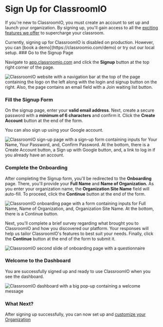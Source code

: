 
# Sign Up for ClassroomIO

If you're new to ClassroomIO, you must create an account to set up and launch your organization. By signing up, you'll gain access to all the [exciting features we offer](https://www.classroomio.com/docs/what-is-classroomio#key-features) to supercharge your classroom.

<Callout emoji="ℹ">
Currently, signing up for ClassroomIO is disabled on production. However, you can [book a demo](https://classroomio.com/demo) or try out our local setup.
</Callout>

<Steps>
### Go to the Signup Page

Navigate to [app.classroomio.com](https://app.classroomio.com) and click the **Signup** button at the top right corner of the page.

<Image src={DashboardHomePageSignedout} alt="ClassroomIO website with a navigation bar at the top of the page containing the logo on the left along with the login and signup button on the right. Also, the page contains an email field with a Join waiting list button." quality="100" />

### Fill the Signup Form

On the signup page, enter your **valid email address**. Next, create a secure password with a **minimum of 6 characters** and confirm it. Click the **Create Account** button at the end of the form.

You can also sign up using your Google account.

<Image src={DashboardSignupPage} alt="ClassroomIO sign-up page with a sign-up form containing inputs for Your Name, Your Password, and, Confirm Password. At the bottom, there is a Create Account button, a Sign up with Google button, and, a link to log in if you already have an account." quality="100" />

### Complete the Onboarding
After completing the Signup form, you'll be redirected to the **Onboarding** page. There, you'll provide your **Full Name** and **Name of Organization.** As you enter your organization name, the **Organization Site Name** field will auto-fill. To proceed, click the **Continue** button at the end of the form. 

<Image src={DashboardOnboardingPage1} alt="ClassroomIO onboarding page with a form containing inputs for Full Name, Name of Organization, and, Organization Site Name. At the bottom, there is a Continue button." quality="100" />

Next, you'll complete a brief survey regarding what brought you to ClassroomIO and how you discovered our platform. Your responses will help us tailor ClassroomIO's features to best suit your needs. Finally, click the **Continue** button at the end of the form to submit it.

<Image src={DashboardOnboardingPage2} alt="ClassroomIO second slide of onboarding page with a questionnaire" quality="100" />

### Welcome to the Dashboard
You are successfully signed up and ready to use ClassroomIO when you see the dashboard.

<Image src={DashboardHomePageSignedin} alt="ClassroomIO dashboard with a big pop-up containing a welcome message" quality="100" />

### What Next?
After signing up successfully, you can now set up and [customize your Organization](https://www.classroomio.com/docs/howtoguides/customize-organization)
</Steps>
